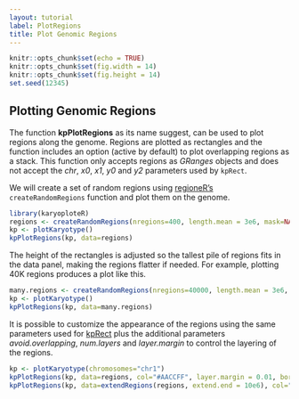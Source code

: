 ```yaml
---
layout: tutorial
label: PlotRegions
title: Plot Genomic Regions
---
```



```r
knitr::opts_chunk$set(echo = TRUE)
knitr::opts_chunk$set(fig.width = 14)
knitr::opts_chunk$set(fig.height = 14)
set.seed(12345)
```

## Plotting Genomic Regions

The function **kpPlotRegions** as its name suggest, can be used to plot regions
along the genome. Regions are plotted as rectangles and the function includes 
an option (active by default) to plot overlapping regions as a stack. This
function only accepts regions as _GRanges_ objects and does not accept
the _chr_, _x0_, _x1_, _y0_ and _y2_ parameters used by `kpRect`.

We will create a set of random regions using 
[regioneR's](https://bioconductor.org/packages/regioneR/) 
`createRandomRegions` function and plot them on the genome.


```r
library(karyoploteR)
regions <- createRandomRegions(nregions=400, length.mean = 3e6, mask=NA, non.overlapping = FALSE)
kp <- plotKaryotype()
kpPlotRegions(kp, data=regions)
```

The height of the rectangles is adjusted so the tallest pile of regions fits in
the data panel, making the regions flatter if needed. For example, plotting 40K 
regions produces a plot like this. 

```r
many.regions <- createRandomRegions(nregions=40000, length.mean = 3e6, mask=NA, non.overlapping = FALSE)
kp <- plotKaryotype()
kpPlotRegions(kp, data=many.regions)
```

It is possible to customize the appearance of the regions using the same 
parameters used for
[kpRect]({{ site.baseurl }}{% link Tutorial/Rectangles/Rectangles.md %}) plus the
additional parameters _avoid.overlapping_, _num.layers_ and _layer.margin_ to 
control the layering of the regions.

```r
kp <- plotKaryotype(chromosomes="chr1")
kpPlotRegions(kp, data=regions, col="#AACCFF", layer.margin = 0.01, border=NA, r0=0, r1=0.5)
kpPlotRegions(kp, data=extendRegions(regions, extend.end = 10e6), col="#FFEECC", layer.margin = 0.05, border="#FFCCAA", r0=0.6, r1=1)
```







